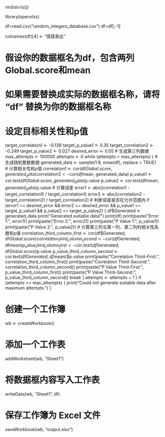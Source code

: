 rm(list=ls())

library(openxlsx)

df=read.csv("random_integers_database.csv")
df=df[,-1]

colnames(df)[4] <- "情感表达"


# 假设你的数据框名为df，包含两列Global.score和mean
# 如果需要替换成实际的数据框名称，请将 "df" 替换为你的数据框名称

# 设定目标相关性和p值
target_correlation1 <- -0.138
target_p_value1 <- 0.35
target_correlation2 <- -0.249
target_p_value2 <- 0.027
desired_error <- 0.05
# 生成第三列数据
max_attempts <- 100000
attempts <- 0
while (attempts < max_attempts) {
  # 生成随机整数数据
  generated_data <- sample(1:8, nrow(df), replace = TRUE)
  # 计算相关性和p值
  correlation1 <- cor(df$Global.score, generated_data)
  correlation2 <- cor(df$mean, generated_data)
  p_value1 <- cor.test(df$Global.score, generated_data)$p.value
  p_value2 <- cor.test(df$mean, generated_data)$p.value
  # 计算误差
  error1 <- abs((correlation1 - target_correlation1) / target_correlation1)
  error2 <- abs((correlation2 - target_correlation2) / target_correlation2)
  # 判断误差是否在允许范围内
  if (error1 <= desired_error && error2 <= desired_error &&
      p_value1 <= target_p_value1 && p_value2 <= target_p_value2) {
    df$Generated <- generated_data
    print("Generated suitable data!")
    print(df)
    print(paste("Error 1:", error1))
    print(paste("Error 2:", error2))
    print(paste("P Value 1:", p_value1))
    print(paste("P Value 2:", p_value2))
# 计算第三列与第一列、第二列的相关性系数和p值
    correlation_third_column_first <- cor(df$Generated, df$Global.score)
    correlation_third_column_second <- cor(df$Generated, df$mean)
    p_value_third_column_first <- cor.test(df$Generated, df$Global.score)$p.value
    p_value_third_column_second <- cor.test(df$Generated, df$mean)$p.value
    print(paste("Correlation Third-First:", correlation_third_column_first))
    print(paste("Correlation Third-Second:", correlation_third_column_second))
    print(paste("P Value Third-First:", p_value_third_column_first))
    print(paste("P Value Third-Second:", p_value_third_column_second))
    break
  }
   attempts <- attempts + 1
}
if (attempts == max_attempts) {
  print("Could not generate suitable data after maximum attempts.")
}

# 创建一个工作簿
wb <- createWorkbook()

# 添加一个工作表
addWorksheet(wb, "Sheet1")

# 将数据框内容写入工作表
writeData(wb, "Sheet1", df)

# 保存工作簿为 Excel 文件
saveWorkbook(wb, "output.xlsx")
